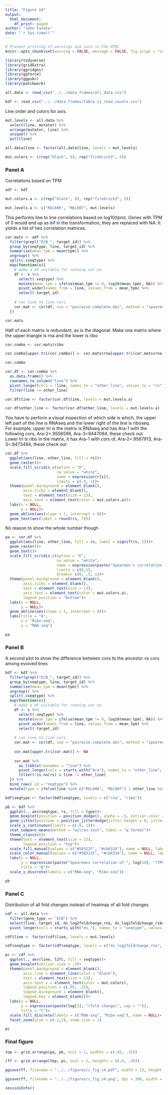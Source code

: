 ```yaml
---
title: "Figure S4"
output: 
  html_document:
    df_print: paged
author: "John Favate"
date: "`r Sys.time()`"
---
```


<style type="text/css">
.main-container {
  max-width: 1500px;
  margin-left: auto;
  margin-right: auto;
}
</style>

```r
# Prevent printing of warnings and such in the HTML
knitr::opts_chunk$set(warning = FALSE, message = FALSE, fig.align = "center")
```

```r
library(tidyverse)
library(gridExtra)
library(ggridges)
library(ggforce)
library(ggpubr)
library(patchwork)

all.data <- read_csv("../../data_frames/all_data.csv")

kdf <- read_csv("../../data_frames/table_s1_read_counts.csv")
```

Line order and colors for axis.
```r
mut.levels <- all.data %>%
  select(line, mutator) %>%
  arrange(mutator, line) %>%
  unique() %>%
  pull(line)

all.data$line <- factor(all.data$line, levels = mut.levels)

mut.colors <- c(rep("black", 6), rep("firebrick3", 5))
```

### Panel A

Correlations based on TPM
```r
adf <- kdf

mut.colors.a <- c(rep("black", 8), rep("firebrick3", 5))

mut.levels.a <- c("REL606", "REL607", mut.levels)
```

This performs line to line correlations based on log10(tpm). Genes with TPM of 0 would end up as Inf in the transformation, they are replaced with NA. It yields a list of two correlation matrices. 
```r
cor.mats <- adf %>%
  filter(grepl("ECB_", target_id)) %>% 
  group_by(seqtype, line, target_id) %>% 
  summarise(mean_tpm = mean(tpm)) %>%
  ungroup() %>% 
  split(.$seqtype) %>%
  map(function(x){
    # make a df suitable for running cor on
    df <- x %>%
      select(-seqtype) %>%
      mutate(mean_tpm = ifelse(mean_tpm != 0, log10(mean_tpm), NA)) %>% 
      pivot_wider(names_from = line, values_from = mean_tpm) %>%
      select(-target_id)
    
    # run line to line cors  
    cor.mat <- cor(df, use = "pairwise.complete.obs", method = "spearman")
  })

cor.mats
```

Half of each matrix is redundant, as is the diagonal. Make one matrix where the upper triangle is rna and the lower is ribo
```r
cor.combo <- cor.mats$ribo

cor.combo[upper.tri(cor.combo)] <- cor.mats$rna[upper.tri(cor.mats$rna)]

cor.combo
```

```r
cor.df <- cor.combo %>%
  as.data.frame() %>%
  rownames_to_column("line") %>%
  pivot_longer(cols = !line, names_to = "other_line", values_to = "rs") %>%
  filter(line != other_line)

cor.df$line <- factor(cor.df$line, levels = mut.levels.a)

cor.df$other_line <- factor(cor.df$other_line, levels = mut.levels.a)
```

You have to perform a visual inspection of which side is which, the upper left part of the line is RNAseq and the lower right of the line is riboseq.  
For example, upper tri is the matrix is RNAseq and has Ara-1 with the following cors, Ara-2=.9556596, Ara-3=9447084, these check out  
Lower tri is ribo in the matrix, it has Ara-1 with cors of, Ara-2=.9567913, Ara-3=.9473484, these check out
```r
cor.df %>%
  ggplot(aes(line, other_line, fill = rs))+
  geom_raster()+
  scale_fill_viridis_c(option = "D",
                       na.value = "white",
                       name = expression(r[s]),
                       limits = c(.9, 1))+
  theme(panel.background = element_blank(),
        axis.ticks = element_blank(),
        text = element_text(size = 13),
        axis.text = element_text(color = mut.colors.a))+
  labs(x = NULL,
       y = NULL)+
  geom_abline(aes(slope = 1, intercept = 0))+
  geom_text(aes(label = round(rs, 7)))
```

No reason to show the whole number though
```r
pa <- cor.df %>%
  ggplot(aes(line, other_line, fill = rs, label = signif(rs, 2)))+
  geom_raster()+
  geom_text()+
  scale_fill_viridis_c(option = "E",
                       na.value = "white",
                       name = expression(paste("Spearman's correlation of ", log[10], "(TPM)")),
                       limits = c(0,1),
                       breaks= c(0, .5, 1))+
  theme(panel.background = element_blank(),
        axis.ticks = element_blank(),
        text = element_text(size = 13),
        axis.text = element_text(color = mut.colors.a),
        legend.position = "bottom")+
  labs(x = NULL,
       y = NULL)+
  geom_abline(aes(slope = 1, intercept = 0))+
  labs(title = "A",
       x = "Ribo-seq",
       y = "RNA-seq")

pa
```

### Panel B

A second plot to show the difference between cors to the ancestor vs cors among evolved lines
```r
bdf <- kdf %>%
  filter(grepl("ECB_", target_id)) %>% 
  group_by(seqtype, line, target_id) %>% 
  summarise(mean_tpm = mean(tpm)) %>%
  ungroup() %>% 
  split(.$seqtype) %>%
  map(function(x){
    # make a df suitable for running cor on
    df <- x %>%
      select(-seqtype) %>%
      mutate(mean_tpm = ifelse(mean_tpm != 0, log10(mean_tpm), NA)) %>% 
      pivot_wider(names_from = line, values_from = mean_tpm) %>%
      select(-target_id)
    
    # run line to line cors  
    cor.mat <- cor(df, use = "pairwise.complete.obs", method = "spearman")
    
    cor.mat[upper.tri(cor.mat)] <- NA
    
    cor.mat %>%
      as_tibble(rownames = "line") %>%
      pivot_longer(cols = starts_with("Ara"), names_to = "other_line", values_to = "rs") %>%
      filter(!is.na(rs) & line != other_line)
  }) %>%
  bind_rows(.id = "seqtype") %>%
  mutate(type = ifelse(line %in% c("REL606", "REL607") | other_line %in% c("REL606", "REL607"), "anc", "evo"))

bdf$seqtype <- factor(bdf$seqtype, levels = c("rna", "ribo"))

pb <- bdf %>% 
  ggplot(., aes(seqtype, rs, fill = type))+
  geom_boxplot(position = position_dodge(), alpha = .5, outlier.color = NA)+
  geom_jitter(position = position_jitterdodge(jitter.height = 0, jitter.width = .2), aes(color = type))+
  scale_y_continuous(limits = c(.9, 1))+
  stat_compare_means(method = "wilcox.test", label = "p.format")+
  theme_classic()+
  theme(text = element_text(size = 13),
        legend.position = "top")+
  scale_fill_manual(values = c("#50312F", "#cb6318"), name = NULL, labels = c("To ancestors", "Amongst evolved"))+
  scale_color_manual(values = c("#50312F", "#cb6318"), name = NULL, labels = c("To ancestors", "Amongst evolved"))+
  labs(x = NULL,
       y = expression(paste("Spearmans correlation of ", log[10], "(TPM)")),
       title = "B")+
  scale_x_discrete(labels = c("RNA-seq", "Ribo-seq"))

pb
```

### Panel C

Distribution of all fold changes instead of heatmap of all fold changes
```r
cdf <- all.data %>%
  filter(gene_type == "ECB") %>%
  select(line, target_id, ds_log2foldchange_rna, ds_log2foldchange_ribo) %>%
  pivot_longer(cols = starts_with("ds_"), names_to = "seqtype", values_to = "l2fc")

cdf$line <- factor(cdf$line, levels = mut.levels)

cdf$seqtype <- factor(cdf$seqtype, levels = c("ds_log2foldchange_rna", "ds_log2foldchange_ribo"))

pc <- cdf %>%
  ggplot(., aes(line, l2fc, fill = seqtype))+
  geom_boxplot(outlier.size = .5)+
  theme(panel.background = element_blank(),
        axis.line = element_line(color = "black"),
        text = element_text(size = 13),
        axis.text.x = element_text(color = mut.colors),
        legend.position = c(.95, .15),
        legend.background = element_blank(),
        legend.key = element_blank())+
  labs(x = NULL,
       y = expression(paste(log[2], "(fold change)", sep = "")),
       title = "C")+
  scale_fill_discrete(labels = c("RNA-seq", "Ribo-seq"), name = NULL)+
  facet_zoom(ylim = c(-2,2), zoom.size = 1)

pc
```

### Final figure 

```r
top <- grid.arrange(pa, pb, ncol = 2, widths = c(.65, .35))
```

```r
(ff <- grid.arrange(top, pc, ncol = 1, heights = c(.6, .4)))
```

```r
ggsave(ff, filename = "../../figures/c_fig_s4.pdf", width = 13, height = 8)

ggsave(ff, filename = "../../figures/c_fig_s4.png", dpi = 300, width = 13, height = 8)
```

```r
sessionInfo()
```

